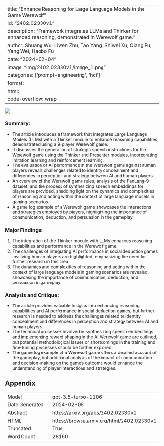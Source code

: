 
---
title: "Enhance Reasoning for Large Language Models in the Game Werewolf"
id: "2402.02330v1"
description: "Framework integrates LLMs and Thinker for enhanced reasoning, demonstrated in Werewolf game."
author: Shuang Wu, Liwen Zhu, Tao Yang, Shiwei Xu, Qiang Fu, Yang Wei, Haobo Fu
date: "2024-02-04"
image: "img/2402.02330v1/image_1.png"
categories: ['prompt-engineering', 'hci']
format:
  html:
    code-overflow: wrap
---

![](img/2402.02330v1/image_1.png)

### Summary:
- The article introduces a framework that integrates Large Language Models (LLMs) with a Thinker module to enhance reasoning capabilities, demonstrated using a 9-player Werewolf game.
- It discusses the generation of strategic speech instructions for the Werewolf game using the Thinker and Presenter modules, incorporating imitation learning and reinforcement learning.
- The evaluation of AI performance in the Werewolf game against human players reveals challenges related to identity concealment and differences in perception and strategy between AI and human players.
- An overview of the Werewolf game rules, analysis of the FanLang-9 dataset, and the process of synthesizing speech embeddings for players are provided, shedding light on the dynamics and complexities of reasoning and acting within the context of large language models in gaming scenarios.
- A game log example of a Werewolf game showcases the interactions and strategies employed by players, highlighting the importance of communication, deduction, and persuasion in the gameplay.

### Major Findings:
1. The integration of the Thinker module with LLMs enhances reasoning capabilities and performance in the Werewolf game.
2. The challenges of integrating AI performance in social deduction games involving human players are highlighted, emphasizing the need for further research in this area.
3. The dynamics and complexities of reasoning and acting within the context of large language models in gaming scenarios are revealed, showcasing the importance of communication, deduction, and persuasion in gameplay.

### Analysis and Critique:
- The article provides valuable insights into enhancing reasoning capabilities and AI performance in social deduction games, but further research is needed to address the challenges related to identity concealment and differences in perception and strategy between AI and human players.
- The technical processes involved in synthesizing speech embeddings and implementing reward shaping in the AI Werewolf game are outlined, but potential methodological issues or shortcomings in the training and fine-tuning processes should be further explored.
- The game log example of a Werewolf game offers a detailed account of the gameplay, but additional analysis of the impact of communication and decision-making on the game's outcome would enhance the understanding of player interactions and strategies.

## Appendix

|          |          |
|----------|----------|
| Model     | gpt-3.5-turbo-1106       |
| Date Generated     | 2024-02-06       |
| Abstract | [https://arxiv.org/abs/2402.02330v1](https://arxiv.org/abs/2402.02330v1)        |
| HTML     | [https://browse.arxiv.org/html/2402.02330v1](https://browse.arxiv.org/html/2402.02330v1)       |
| Truncated       | True       |
| Word Count       | 28160       |